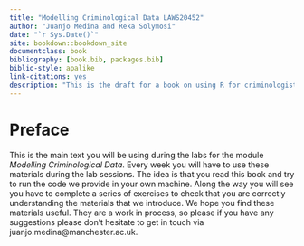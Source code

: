 ```yaml
--- 
title: "Modelling Criminological Data LAWS20452"
author: "Juanjo Medina and Reka Solymosi"
date: "`r Sys.Date()`"
site: bookdown::bookdown_site
documentclass: book
bibliography: [book.bib, packages.bib]
biblio-style: apalike
link-citations: yes
description: "This is the draft for a book on using R for criminologists. The output format for this example is bookdown::gitbook."
---
```


# Preface {-}

This is the main text you will be using during the labs for the module *Modelling Criminological Data*. Every week you will have to use these materials during the lab sessions. The idea is that you read this book and try to run the code we provide in your own machine. Along the way you will see you have to complete a series of exercises to check that you are correctly understanding the materials that we introduce. We hope you find these materials useful. They are a work in process, so please if you have any suggestions please don't hesitate to get in touch via juanjo.medina@manchester.ac.uk.

